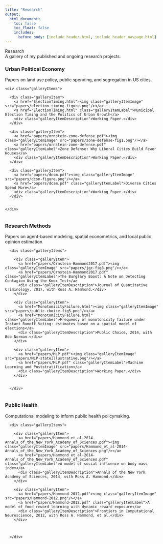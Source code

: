 ```yaml
---
title: "Research"
output:
  html_document:
    toc: false
    toc_float: false
    includes:
      before_body: [include_header.html, include_header_navpage.html]
---
```



<!--html_preserve-->

<div class="band full">
  <div class="bandContent pageTitle">Research</div>
  <div class="bandContent pageIntro">A gallery of my published and ongoing research projects.</div>
</div>

<!--/html_preserve-->

### Urban Political Economy
Papers on land use policy, public spending, and segregation in US cities.

<!--html_preserve-->

<div class="band full">

  <div class="bandContent gallerySection">
    
    <div class="galleryItems">
      
      <div class="galleryItem">
        <a href="ElectionTiming.html"><img class="galleryItemImage" src="papers/election-timing-figure.png"/></a>
        <a href="ElectionTiming.html" class="galleryItemLabel">Municipal Election Timing and the Politics of Urban Growth</a>
        <div class="galleryItemDescription">Working Paper.</div>
      </div>
      
      <div class="galleryItem">
        <a href="papers/ornstein-zone-defense.pdf"><img class="galleryItemImage" src="papers/zone-defense-fig1.png"/></a>
        <a href="papers/ornstein-zone-defense.pdf" class="galleryItemLabel">Zone Defense: Why Liberal Cities Build Fewer Houses</a>
        <div class="galleryItemDescription">Working Paper.</div>
      </div>
      
      <div class="galleryItem">
        <a href="papers/dcsm.pdf"><img class="galleryItemImage" src="papers/dcsm-figure.png"/></a>
        <a href="papers/dcsm.pdf" class="galleryItemLabel">Diverse Cities Spend More</a>
        <div class="galleryItemDescription">Working Paper.</div>
      </div>
      
      
    </div>
      
  </div>
      
</div>
      
<!--/html_preserve-->      
      
### Research Methods
Papers on agent-based modeling, spatial econometrics, and local public opinion estimation.

<!--html_preserve-->      

<div class="band full">
      
   <div class="bandContent gallerySection">
   
      <div class="galleryItems">
      
        <div class="galleryItem">
          <a href="papers/Ornstein-Hammond2017.pdf"><img class="galleryItemImage" src="papers/jqc-fig8.png"/></a>
          <a href="papers/Ornstein-Hammond2017.pdf" class="galleryItemLabel">The Burglary Boost: A Note on Detecting Contagion Using the Knox Test</a>
          <div class="galleryItemDescription">Journal of Quantitative Criminology, 2017, with Ross A. Hammond.</div>
        </div>
        
        <div class="galleryItem">
          <a href="MonotonicityFailure.html"><img class="galleryItemImage" src="papers/public-choice-fig5.png"/></a>
          <a href="MonotonicityFailure.html" class="galleryItemLabel">Frequency of monotonicity failure under Instant Runoff Voting: estimates based on a spatial model of elections</a>
          <div class="galleryItemDescription">Public Choice, 2014, with Bob Norman.</div>
        </div>
        
        <div class="galleryItem">
          <a href="papers/MLP.pdf"><img class="galleryItemImage" src="papers/MLP-stateIllustrative.png"/></a>
          <a href="papers/MLP.pdf" class="galleryItemLabel">Machine Learning and Poststratification</a>
          <div class="galleryItemDescription">Working Paper.</div>
        </div>
        
      
      </div>
      
  </div>
  
</div>



<!--/html_preserve-->

### Public Health
Computational modeling to inform public health policymaking.

<!--html_preserve-->      

<div class="band full">
      
   <div class="bandContent gallerySection">
   
      <div class="galleryItems">
      
        <div class="galleryItem">
          <a href="papers/Hammond_et_al-2014-Annals_of_the_New_York_Academy_of_Sciences.pdf"><img class="galleryItemImage" src="papers/Hammond_et_al-2014-Annals_of_the_New_York_Academy_of_Sciences.png"/></a>
          <a href="papers/Hammond_et_al-2014-Annals_of_the_New_York_Academy_of_Sciences.pdf" class="galleryItemLabel">A model of social influence on body mass index</a>
          <div class="galleryItemDescription">Annals of the New York Academy of Sciences, 2014, with Ross A. Hammond.</div>
        </div>
        
        <div class="galleryItem">
          <a href="papers/Hammond-2012.pdf"><img class="galleryItemImage" src="papers/Hammond-2012.png"/></a>
          <a href="papers/Hammond-2012.pdf" class="galleryItemLabel">A model of food reward learning with dynamic reward exposure</a>
          <div class="galleryItemDescription">Frontiers in Computational Neuroscience, 2012, with Ross A. Hammond, et al.</div>
        </div>
        
        
      
      </div>
      
  </div>
  
</div>



<!--/html_preserve-->
